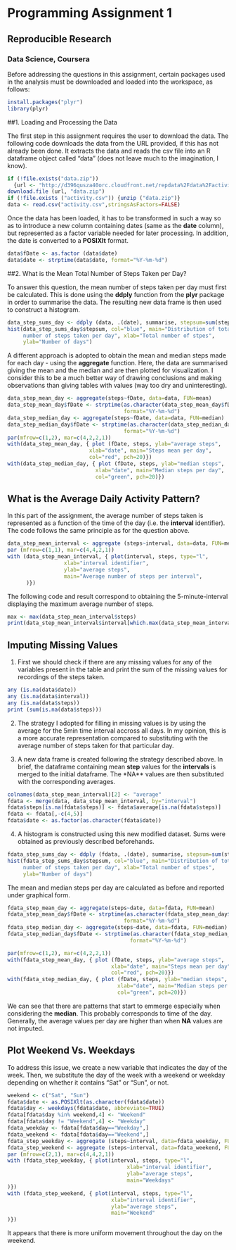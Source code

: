 # Programming Assignment 1

## Reproducible Research
### Data Science, Coursera


Before addressing the questions in this assignment, certain packages used in the analysis must be downloaded and loaded into the workspace, as follows:

```r
install.packages("plyr")
library(plyr)
```


##1. Loading and Processing the Data

The first step in this assignment requires the user to download the data. The following code downloads the data from the URL provided, if this has not already been done. It extracts the data and reads the csv file into an R dataframe object called "data" (does not leave much to the imagination, I know).
```r
if (!file.exists("data.zip")) 
  {url <- "http://d396qusza40orc.cloudfront.net/repdata%2Fdata%2Factivity.zip"}
download.file (url, "data.zip")
if (!file.exists ("activity.csv")) {unzip ("data.zip")}
data <- read.csv("activity.csv",stringsAsFactors=FALSE)
```
Once the data has been loaded, it has to be transformed in such a way so as to introduce a new column containing dates (same as the **date** column), but represented as a factor variable needed for later processing. In addition, the date is converted to a **POSIXlt** format.
```r
data$fDate <- as.factor (data$date)
data$date <- strptime(data$date, format="%Y-%m-%d")
```


##2. What is the Mean Total Number of Steps Taken per Day?

To answer this question, the mean number of steps taken per day must first be calculated. This is done using the **ddply** function from the **plyr** package in order to summarise the data. The resulting new data frame is then used to construct a histogram.
```r
data_step_sums_day <- ddply (data, .(date), summarise, stepsum=sum(steps))
hist(data_step_sums_day$stepsum, col="blue", main="Distribution of total 
     number of steps taken per day", xlab="Total number of stpes",
     ylab="Number of days")
```

A different approach is adopted to obtain the mean and median steps made for each day - using the **aggregate** function. Here, the data are summarised giving the mean and the median and are then plotted for visualization. I consider this to be a much better way of drawing conclusions and making observations than giving tables with values (way too dry and uninteresting).
```r
data_step_mean_day <- aggregate(steps~fDate, data=data, FUN=mean)
data_step_mean_day$fDate <- strptime(as.character(data_step_mean_day$fDate), 
                                     format="%Y-%m-%d")
data_step_median_day <- aggregate(steps~fDate, data=data, FUN=median)
data_step_median_day$fDate <- strptime(as.character(data_step_median_day$fDate), 
                                     format="%Y-%m-%d")
par(mfrow=c(1,2), mar=c(4,2,2,1))
with(data_step_mean_day, { plot (fDate, steps, ylab="average steps", 
                          xlab="date", main="Steps mean per day",
                          col="red", pch=20)})
with(data_step_median_day, { plot (fDate, steps, ylab="median steps", 
                            xlab="date", main="Median steps per day",
                            col="green", pch=20)})
```


## What is the Average Daily Activity Pattern?

In this part of the assignment, the average number of steps taken is represented as a function of the time of the day (i.e. the **interval** identifier). The code follows the same principle as for the question above.
```r
data_step_mean_interval <- aggregate (steps~interval, data=data, FUN=mean)
par (mfrow=c(1,1), mar=c(4,4,2,1))
with (data_step_mean_interval, { plot(interval, steps, type="l", 
                  xlab="interval identifier",
                  ylab="average steps",
                  main="Average number of steps per interval",
      )})
```

The following code and result correspond to obtaining the 5-minute-interval displaying the maximum average number of steps.
```r
max <- max(data_step_mean_interval$steps)
print(data_step_mean_interval$interval[which.max(data_step_mean_interval$steps)])
```


## Imputing Missing Values

1. First we should check if there are any missing values for any of the variables present in the table and print the sum of the missing values for recordings of the steps taken.

```r
any (is.na(data$date))
any (is.na(data$interval))
any (is.na(data$steps))
print (sum(is.na(data$steps)))
```

2. The strategy I adopted for filling in missing values is by using the average for the 5min time interval accross all days. In my opinion, this is a more accurate representation compared to substituting with the average number of steps taken for that particular day.

3. A new data frame is created following the strategy described above. In brief, the dataframe containing mean **step** values for the **intervals** is merged to the initial dataframe. The *NA** values are then substituted with the corresponding averages.
```r
colnames(data_step_mean_interval)[2] <- "average"
fdata <- merge(data, data_step_mean_interval, by="interval")
fdata$steps[is.na(fdata$steps)] <- fdata$average[is.na(fdata$steps)]
fdata <- fdata[,-c(4,5)]
fdata$date <- as.factor(as.character(fdata$date))
```

4. A histogram is constructed using this new modified dataset. Sums were obtained as previously described beforehands.
```r
fdata_step_sums_day <- ddply (fdata, .(date), summarise, stepsum=sum(steps))
hist(fdata_step_sums_day$stepsum, col="blue", main="Distribution of total 
     number of steps taken per day", xlab="Total number of stpes",
     ylab="Number of days")
```

The mean and median steps per day are calculated as before and reported under graphical form.
```r
fdata_step_mean_day <- aggregate(steps~date, data=fdata, FUN=mean)
fdata_step_mean_day$fDate <- strptime(as.character(fdata_step_mean_day$date), 
                                     format="%Y-%m-%d")
fdata_step_median_day <- aggregate(steps~date, data=fdata, FUN=median)
fdata_step_median_day$fDate <- strptime(as.character(fdata_step_median_day$date), 
                                       format="%Y-%m-%d")

par(mfrow=c(1,2), mar=c(4,2,2,1))
with(fdata_step_mean_day, { plot (fDate, steps, ylab="average steps", 
                                 xlab="date", main="Steps mean per day",
                                 col="red", pch=20)})
with(fdata_step_median_day, { plot (fDate, steps, ylab="median steps", 
                                   xlab="date", main="Median steps per day",
                                   col="green", pch=20)})
```

We can see that there are patterns that start to emmerge especially when considering the **median**. This probably corresponds to time of the day. Generally, the average values per day are higher than when **NA** values are not imputed. 


## Plot Weekend Vs. Weekdays

To address this issue, we create a new variable that indicates the day of the week. Then, we substitute the day of the week with a weekend or weekday depending on whether it contains "Sat" or "Sun", or not.

```r
weekend <- c("Sat", "Sun")
fdata$date <- as.POSIXlt(as.character(fdata$date))
fdata$day <- weekdays(fdata$date, abbreviate=TRUE)
fdata[fdata$day %in% weekend,4] <- "Weekend" 
fdata[fdata$day != "Weekend",4] <- "Weekday"
fdata_weekday <- fdata[fdata$day=="Weekday",]
fdata_weekend <- fdata[fdata$day=="Weekend",]
fdata_step_weekday <- aggregate (steps~interval, data=fdata_weekday, FUN=mean)
fdata_step_weekend <- aggregate (steps~interval, data=fdata_weekend, FUN=mean)
par (mfrow=c(2,1), mar=c(4,4,2,1))
with (fdata_step_weekday, { plot(interval, steps, type="l", 
                                      xlab="interval identifier",
                                      ylab="average steps",
                                      main="Weekdays"
)})
with (fdata_step_weekend, { plot(interval, steps, type="l", 
                                 xlab="interval identifier",
                                 ylab="average steps",
                                 main="Weekend"
)})

```

It appears that there is more uniform movement throughout the day on the weekend.